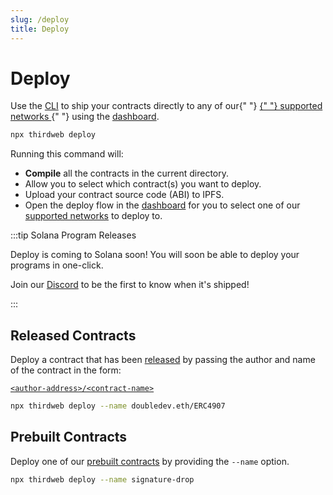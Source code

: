 ```yaml
---
slug: /deploy
title: Deploy
---
```



# Deploy

<div className="heroGrid">
<div>

<p>
  Use the <a href="https://portal.thirdweb.com/cli">CLI</a> to ship your
  contracts directly to any of our{" "}
  <a href="https://blog.thirdweb.com/guides/which-network-should-you-use/">
    {" "}
    supported networks
  </a>{" "}
  using the <a href="https://thirdweb.com/dashboard">dashboard</a>.
</p>

```bash
npx thirdweb deploy
```

</div>

<div className="heroGridImageContainer">
  <YoutubeEmbed link={"https://www.youtube.com/embed/6EqumMCa-E8"} />
</div>
</div>

Running this command will:

- **Compile** all the contracts in the current directory.
- Allow you to select which contract(s) you want to deploy.
- Upload your contract source code (ABI) to IPFS.
- Open the deploy flow in the [dashboard](https://thirdweb.com/dashboard) for you to select one of
  our [supported networks](https://blog.thirdweb.com/guides/which-network-should-you-use) to deploy to.

:::tip Solana Program Releases

Deploy is coming to Solana soon! You will soon be able to deploy your programs in one-click.

Join our [Discord](https://discord.gg/thirdweb) to be the first to know when it's shipped!

:::

## Released Contracts

Deploy a contract that has been [released](/release) by passing the author and name of the contract in the form:

[`<author-address>/<contract-name>`](https://thirdweb.com/dashboard/doubledev.eth/ERC4907)

```bash
npx thirdweb deploy --name doubledev.eth/ERC4907
```

## Prebuilt Contracts

Deploy one of our [prebuilt contracts](/pre-built-contracts) by providing the `--name` option.

```bash
npx thirdweb deploy --name signature-drop
```

